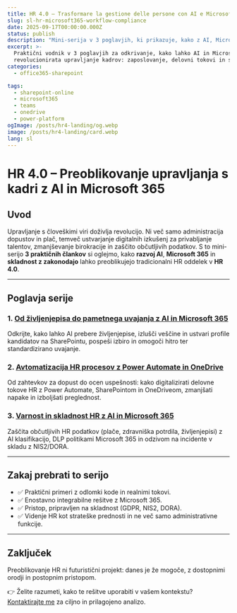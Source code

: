 ```yaml
---
title: HR 4.0 – Trasformare la gestione delle persone con AI e Microsoft 365
slug: sl-hr-microsoft365-workflow-compliance
date: 2025-09-17T00:00:00.000Z
status: publish
description: "Mini-serija v 3 poglavjih, ki prikazuje, kako z AI, Microsoft 365 in varnostno skladnostjo inovirati HR: od uvajanja novih zaposlenih do zaščite podatkov."
excerpt: >-
  Praktični vodnik v 3 poglavjih za odkrivanje, kako lahko AI in Microsoft 365
  revolucionirata upravljanje kadrov: zaposlovanje, delovni tokovi in skladnost.
categories:
  - office365-sharepoint

tags:
  - sharepoint-online
  - microsoft365
  - teams
  - onedrive
  - power-platform
ogImage: /posts/hr4-landing/og.webp
image: /posts/hr4-landing/card.webp
lang: sl
---
```


# HR 4.0 – Preoblikovanje upravljanja s kadri z AI in Microsoft 365

## Uvod

Upravljanje s človeškimi viri doživlja revolucijo. Ni več samo administracija dopustov in plač, temveč ustvarjanje digitalnih izkušenj za privabljanje talentov, zmanjševanje birokracije in zaščito občutljivih podatkov.
S to mini-serijo **3 praktičnih člankov** si oglejmo, kako **razvoj AI**, **Microsoft 365** in **skladnost z zakonodajo** lahko preoblikujejo tradicionalni HR oddelek v **HR 4.0**.

---

## Poglavja serije

### 1. [Od življenjepisa do pametnega uvajanja z AI in Microsoft 365](/sl/insights/sl-hr-ai-onboarding)

Odkrijte, kako lahko AI prebere življenjepise, izlušči veščine in ustvari profile kandidatov na SharePointu, pospeši izbiro in omogoči hitro ter standardizirano uvajanje.

### 2. [Avtomatizacija HR procesov z Power Automate in OneDrive](/sl/insights/sl-hr-workflow-automazione)

Od zahtevkov za dopust do ocen uspešnosti: kako digitalizirati delovne tokove HR z Power Automate, SharePointom in OneDriveom, zmanjšati napake in izboljšati preglednost.

### 3. [Varnost in skladnost HR z AI in Microsoft 365](/sl/insights/sl-hr-compliance-security)

Zaščita občutljivih HR podatkov (plače, zdravniška potrdila, življenjepisi) z AI klasifikacijo, DLP politikami Microsoft 365 in odzivom na incidente v skladu z NIS2/DORA.

---

## Zakaj prebrati to serijo

* ✅ Praktični primeri z odlomki kode in realnimi tokovi.
* ✅ Enostavno integrabilne rešitve z Microsoft 365.
* ✅ Pristop, pripravljen na skladnost (GDPR, NIS2, DORA).
* ✅ Videnje HR kot strateške prednosti in ne več samo administrativne funkcije.

---

## Zaključek

Preoblikovanje HR ni futuristični projekt: danes je že mogoče, z dostopnimi orodji in postopnim pristopom.

👉 Želite razumeti, kako te rešitve uporabiti v vašem kontekstu? [Kontaktirajte me](/contact) za ciljno in prilagojeno analizo.
